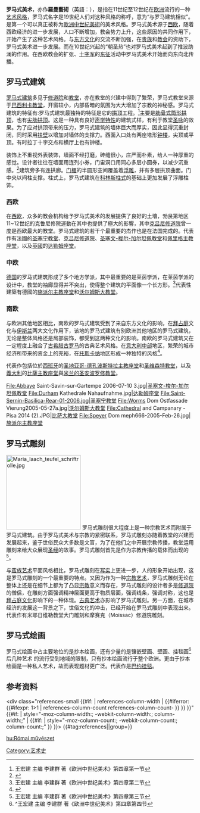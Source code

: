 '''罗马式美术'''，亦作'''羅曼藝術'''（英語：{{lang|en|Romanesque art}}），是指在11世纪至12世纪在[[欧洲|欧洲]]流行的一种[[艺术风格|艺术风格]]，罗马式名字是19世纪人们对这种风格的称呼，意为“与罗马建筑相似”。是第一个可以真正被称为[[歐洲中世紀美術|歐洲中世紀美術]]的美术风格。罗马式美术源于[[西欧|西欧]]，随着西欧经济的进一步发展，人口不断增加，教会势力上升，这些原因的共同作用下，开始产生了这种艺术风格。与[[东方文化|东方文化]]的交流不断加强，在[[贵族|贵族]]和[[教会|教会]]的资助下，罗马式美术进一步发展。而在10世纪兴起的“朝圣热”也对罗马式美术起到了推波助澜的作用。在西欧教会的扩张、[[十字军|十字军]]的[[十字军东征|东征]]活动中罗马式美术开始而向东向北传播。

== 罗马式建筑 ==
{{main|罗马式建筑}}
[[罗马式建筑|罗马式建筑]]多见于[[修道院|修道院]]和[[教堂|教堂]]，亦在教堂的兴建中得到了繁荣，罗马式教堂来源于[[巴西利卡|巴西利卡教堂]]，开窗较小，内部昏暗的氛围为大大增加了宗教的神秘感。罗马式建筑的特征有:罗马式建筑最独特的特征是它的[[拱顶|拱顶]]工程。<ref>王宏建 主编 李建群 著《欧洲中世纪美术》第四章第一节</ref>主要是[[肋骨式|肋骨式]][[筒形拱顶|筒形拱顶]]，也有[[尖肋拱顶|尖肋拱顶]]。这是一种具有良好[[声学特性|声学特性]]的建筑式样，有利于教堂[[圣咏|圣咏]]的效果。为了应对拱顶带来的压力，罗马式建筑的墙体巨大而厚实，因此显得沉重封闭，同时采用[[扶壁|扶壁]]以增加对墙体的支撑力。西面入口处有两座塔形[[钟楼|钟楼]]，尖顶或平顶。有时拉丁十字交点和横厅上也有钟楼。

装饰上不重视外表装饰，墙面不经打磨，砖缝很小，庄严而朴素，给人一种厚重的感觉。设计者往往在墙面用连列小券，门宙洞口用同心多层小圆券，以减少沉重感。<ref>{{Cite web |url=http://www.findart.com.cn/e5ed5a4e7963e42c6935da1c1e048d6af6f26546d03452a36a3e840a248db032-2-showorder.html?key=%E5%B0%8F%E5%9C%86 |title=罗马式建筑 |access-date=2010-06-26 |archive-date=2016-04-12 |archive-url=https://web.archive.org/web/20160412181648/http://www.findart.com.cn/e5ed5a4e7963e42c6935da1c1e048d6af6f26546d03452a36a3e840a248db032-2-showorder.html?key=%E5%B0%8F%E5%9C%86 |dead-url=no }}</ref>建筑旁多有连拱廊。[[门楣|门楣]]的半圆形空间覆盖着[[浮雕|浮雕]]，并有多层拱顶曲面。门中央以间柱支撑。柱式上，罗马式建筑在[[科林斯柱式|科林斯柱式]]的基础上更加发展了浮雕柱饰。

=== 西欧 ===
在[[西欧|西欧]]，众多的教会机构给予罗马式美术的发展提供了良好的土壤，勃艮第地区11~12世纪的克鲁尼修院運動在其中也提供了極大的影響，其中[[克吕尼修道院|克吕尼修道院]]曾一度是西欧最大的教堂。罗马式建筑的若干个最重要的杰作也是在法国完成的。代表作有法國的[[圣塞宁教堂|圣塞宁教堂]]、[[克吕尼修道院|克吕尼修道院]]、[[圣塞文-梭尔-加尔坦佩教堂|圣塞文-梭尔-加尔坦佩教堂]]和[[佩里格主教座堂|佩里格主教座堂]]，以及[[英國|英國]]的[[达勒姆座堂|达勒姆座堂]]。

=== 中欧 ===
[[德国|德国]]的罗马式建筑形成了多个地方学派，其中最重要的是莱茵学派，在莱茵学派的设计中，教堂的袖廊显得并不突出，使得整个建筑的平面像一个长方形。<ref>王宏建 主编 李建群 著《欧洲中世纪美术》第四章第二节</ref>代表性建築有德國的[[施派尔主教座堂|施派尔主教座堂]]和[[沃尔姆斯大教堂|沃尔姆斯大教堂]]。

=== 南欧 ===
与欧洲其他地区相比，南欧的罗马式建筑受到了来自东方文化的影响，在[[拜占庭|拜占庭]]文化与[[伊斯兰|伊斯兰]]两大文化作用下，该地的罗马式建筑有别欧洲其他地区的罗马式建筑，无论是整体风格还是局部装饰，都受到这两种文化的影响。南欧的罗马式建筑又在一定程度上融合了[[古希腊|古希腊]][[古罗马|古罗马]]的古典艺术风格。在[[意大利中部|意大利中部]]地区，繁荣的城市经济所带来的资金上的充裕，在[[托斯卡纳|托斯卡纳]]地区形成一种独特的风格<ref>{{Cite web |url=http://www.china.com.cn/chinese/zhuanti/zwyichan/410074.htm |title=意大利，比萨的中央教堂广场 |access-date=2010-06-26 |archive-date=2016-04-12 |archive-url=https://web.archive.org/web/20160412181717/http://www.china.com.cn/chinese/zhuanti/zwyichan/410074.htm |dead-url=no }}</ref>。

代表作包括位於[[西班牙|西班牙]]的[[圣地亚哥-德孔波斯特拉主教座堂|圣地亚哥-德孔波斯特拉主教座堂]]和[[圣文生圣殿_(阿维拉)|圣维森特教堂]]，以及[[義大利|義大利]]的[[比薩主教座堂|比薩主教座堂]]與[[圣盎博罗削圣殿|米兰的圣安波罗修教堂]]。

<gallery>
File:Abbaye Saint-Savin-sur-Gartempe 2006-07-10 3.jpg|[[圣塞文-梭尔-加尔坦佩教堂|圣塞文-梭尔-加尔坦佩教堂]]
File:Durham Kathedrale Nahaufnahme.jpg|[[达勒姆座堂|达勒姆座堂]]
File:Saint-Sernin-Basilica-Rear-01-2006.jpg|[[圣塞宁教堂|圣塞宁教堂]]
File:Worms Dom Ostfassade Vierung2005-05-27a.jpg|[[沃尔姆斯大教堂|沃尔姆斯大教堂]]
File:Cathedral and Campanary - Pisa 2014 (2).JPG|[[比薩主教座堂|比萨大教堂]]
File:Speyer Dom meph666-2005-Feb-26.jpg|[[施派尔主教座堂|施派尔主教座堂]]
</gallery>

== 罗马式雕刻 ==
[[File:Maria_laach_teufel_schriftrolle.jpg|200px]]
罗马式雕刻很大程度上是一种宗教艺术而附属于罗马式建筑。由于罗马式美术与宗教的紧密联系，罗马式雕刻亦随着教堂的兴建而发展起来，鉴于世俗民众大多数是文盲，为了在他们之中开展宗教传播，教堂运用雕刻来给大众展现[[圣经|圣经]]的故事。罗马式雕刻首先是作为宗教传播的载体而出现的<ref>王宏建 主编 李建群 著《欧洲中世纪美术》第四章第三节</ref>。

与[[蛮族艺术|蛮族艺术]]平面风格相比，罗马式雕刻在[[写实|写实]]上更进一步，人的形象开始出现，这是罗马式雕刻的一个最重要的特点。又因为作为一种[[基督教藝術|宗教艺术]]，罗马式雕刻无论在整体上还是在细节上都为了凸显[[宗教|宗教]]意义而存在，罗马式雕刻的设计者多是[[修道院|修道院]]的僧侣，在雕刻方面强调精神层面更高于物质层面，强调线条，强调对称，这也是[[拜占庭帝國|拜占庭文化]]影响下的一种体现。[[古典艺术|古典艺术]]亦影响了罗马式雕刻。另一方面，在城市经济的发展这一背景之下，世俗文化的冲击，已经开始在罗马式雕刻中表现出来。代表作有米耶日维勒教堂大门雕刻和摩赛克（Moissac）修道院雕刻。

== 罗马式绘画 ==
罗马式绘画中占主要地位的是抄本绘画，还有少量的是镶嵌壁画、壁画、挂毯画<ref>^王宏建 主编 李建群 著《欧洲中世纪美术》第四章第四节</ref>后几种艺术
的流行受到地域的限制，只有抄本绘画流行于整个欧洲。更由于抄本绘画是一种私人艺术，故而表现题材更广泛。代表作是[[巴约挂毯|巴约挂毯]]。

== 参考资料 ==
<div class="references-small {{#if:  | references-column-width | {{#iferror: {{#ifexpr: 1>1 | references-column-count references-column-count-{{{1}}} }} }} }}" {{#if: | style="-moz-column-width:{{{colwidth}}}; -webkit-column-width:{{{colwidth}}}; column-width:{{{colwidth}}};" | {{#if: | style="-moz-column-count:{{{1}}}; -webkit-column-count:{{{1}}}; column-count:{{{1}}};" }} }}>
{{#tag:references||group=}}</div>

{{Westernart}}

{{Authority control}}
[[Category:艺术史|Category:艺术史]]

[[hu:Római_művészet|hu:Római művészet]]